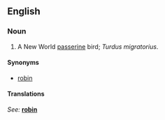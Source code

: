 ==English==

===Noun===
{{en-noun|sg=[[American]] [[robin]]}}

# A New World [[passerine]] bird; ''Turdus migratorius''.

====Synonyms====
*[[robin]]

====Translations====
{{top}}
''See: '' '''[[robin]]'''
{{bottom}}